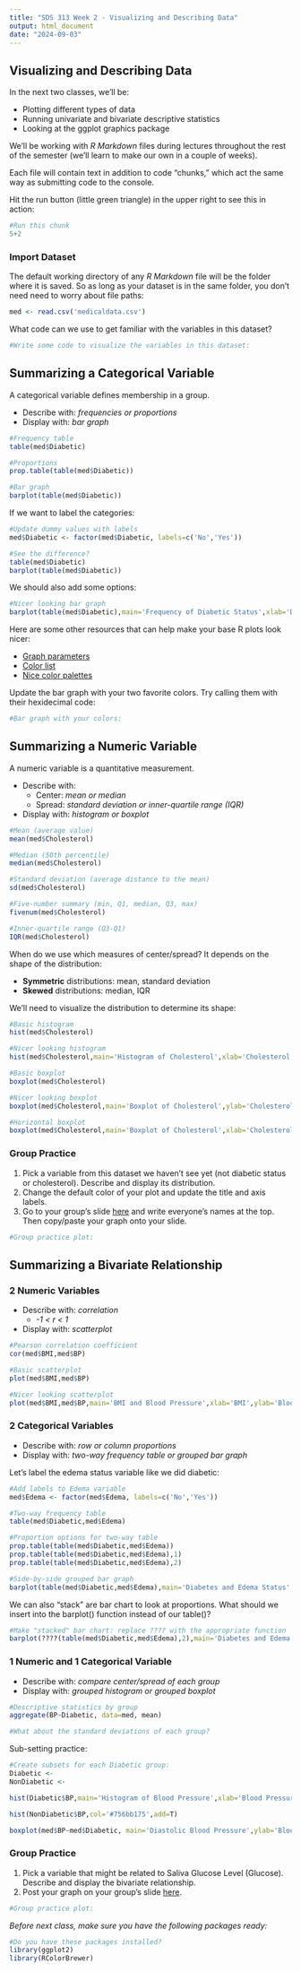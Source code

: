 ```yaml
---
title: "SDS 313 Week 2 - Visualizing and Describing Data"
output: html_document
date: "2024-09-03"
---
```


## Visualizing and Describing Data

In the next two classes, we'll be:

-   Plotting different types of data
-   Running univariate and bivariate descriptive statistics
-   Looking at the ggplot graphics package

We'll be working with *R Markdown* files during lectures throughout the rest of the semester (we'll learn to make our own in a couple of weeks).

Each file will contain text in addition to code "chunks," which act the same way as submitting code to the console.

Hit the run button (little green triangle) in the upper right to see this in action:

```r
#Run this chunk
5+2
```

### Import Dataset

The default working directory of any *R Markdown* file will be the folder where it is saved. So as long as your dataset is in the same folder, you don't need need to worry about file paths:

```r
med <- read.csv('medicaldata.csv')
```

What code can we use to get familiar with the variables in this dataset?

```r
#Write some code to visualize the variables in this dataset:

```

## Summarizing a Categorical Variable

A categorical variable defines membership in a group.

-   Describe with: *frequencies or proportions*
-   Display with: *bar graph*

```r
#Frequency table
table(med$Diabetic)

#Proportions
prop.table(table(med$Diabetic))
```

```r
#Bar graph
barplot(table(med$Diabetic))
```

If we want to label the categories:

```r
#Update dummy values with labels
med$Diabetic <- factor(med$Diabetic, labels=c('No','Yes'))

#See the difference?
table(med$Diabetic)
barplot(table(med$Diabetic))
```

We should also add some options:

```r
#Nicer looking bar graph
barplot(table(med$Diabetic),main='Frequency of Diabetic Status',xlab='Diabetic Status',ylab='Frequency',ylim=c(0,100),col=c('aquamarine','purple'))
```

Here are some other resources that can help make your base R plots look nicer:

-   [Graph parameters](http://www.statmethods.net/advgraphs/parameters.html)
-   [Color list](http://www.stat.columbia.edu/~tzheng/files/Rcolor.pdf)
-   [Nice color palettes](http://colorbrewer2.org/)

Update the bar graph with your two favorite colors. Try calling them with their hexidecimal code:

```r
#Bar graph with your colors:

```

## Summarizing a Numeric Variable

A numeric variable is a quantitative measurement.

-   Describe with:
    -   Center: *mean or median*
    -   Spread: *standard deviation or inner-quartile range (IQR)*
-   Display with: *histogram or boxplot*

```r
#Mean (average value)
mean(med$Cholesterol)

#Median (50th percentile)
median(med$Cholesterol)
```

```r
#Standard deviation (average distance to the mean)
sd(med$Cholesterol)

#Five-number summary (min, Q1, median, Q3, max)
fivenum(med$Cholesterol)

#Inner-quartile range (Q3-Q1)
IQR(med$Cholesterol)
```

When do we use which measures of center/spread? It depends on the shape of the distribution:

-   **Symmetric** distributions: mean, standard deviation
-   **Skewed** distributions: median, IQR

We'll need to visualize the distribution to determine its shape:

```r
#Basic histogram
hist(med$Cholesterol)

#Nicer looking histogram
hist(med$Cholesterol,main='Histogram of Cholesterol',xlab='Cholesterol (mg/dL)',col='dark green',xlim=c(0,2000),ylim=c(0,120))
```

```r
#Basic boxplot
boxplot(med$Cholesterol)

#Nicer looking boxplot
boxplot(med$Cholesterol,main='Boxplot of Cholesterol',ylab='Cholesterol (mg/dL)', pch=20)

#Horizontal boxplot
boxplot(med$Cholesterol,main='Boxplot of Cholesterol',xlab='Cholesterol (mg/dL)', pch=20, horizontal=TRUE)
```

### Group Practice

1.  Pick a variable from this dataset we haven't see yet (not diabetic status or cholesterol). Describe and display its distribution.
2.  Change the default color of your plot and update the title and axis labels.
3.  Go to your group's slide [here](https://docs.google.com/presentation/d/1dD7Mn2YNGz2INQRh5toxPwvBKScJUBfoEtmtloeLzKY/edit?usp=sharing) and write everyone's names at the top. Then copy/paste your graph onto your slide.

```r
#Group practice plot:

```

## Summarizing a Bivariate Relationship

### 2 Numeric Variables

-   Describe with: *correlation*
    -   *-1 \< r \< 1*
-   Display with: *scatterplot*

```r
#Pearson correlation coefficient
cor(med$BMI,med$BP)
```

```r
#Basic scatterplot
plot(med$BMI,med$BP)

#Nicer looking scatterplot
plot(med$BMI,med$BP,main='BMI and Blood Pressure',xlab='BMI',ylab='Blood Pressure (mmHg)',pch=20)
```

### 2 Categorical Variables

-   Describe with: *row or column proportions*
-   Display with: *two-way frequency table or grouped bar graph*

Let's label the edema status variable like we did diabetic:

```r
#Add labels to Edema variable
med$Edema <- factor(med$Edema, labels=c('No','Yes'))

#Two-way frequency table
table(med$Diabetic,med$Edema)
```

```r
#Proportion options for two-way table
prop.table(table(med$Diabetic,med$Edema))
prop.table(table(med$Diabetic,med$Edema),1)
prop.table(table(med$Diabetic,med$Edema),2)
```

```r
#Side-by-side grouped bar graph
barplot(table(med$Diabetic,med$Edema),main='Diabetes and Edema Status',ylab='Frequency',col=c('#018571','#b2abd2'),beside=T, xlab='Edema Status')
```

We can also "stack" are bar chart to look at proportions. What should we insert into the barplot() function instead of our table()?

```r
#Make "stacked" bar chart: replace ???? with the appropriate function
barplot(????(table(med$Diabetic,med$Edema),2),main='Diabetes and Edema Status', ylab='Proportion', col=c('#018571', '#b2abd2'), xlab='Edema Status')
```

### 1 Numeric and 1 Categorical Variable

-   Describe with: *compare center/spread of each group*
-   Display with: *grouped histogram or grouped boxplot*

```r
#Descriptive statistics by group
aggregate(BP~Diabetic, data=med, mean)
```

```r
#What about the standard deviations of each group?

```

Sub-setting practice:

```r
#Create subsets for each Diabetic group:
Diabetic <- 
NonDiabetic <- 
```

```r
hist(Diabetic$BP,main='Histogram of Blood Pressure',xlab='Blood Pressure (mmHg))',col='#31a35475',ylim=c(0,25),xlim=c(40,100))

hist(NonDiabetic$BP,col='#756bb175',add=T)
```

```r
boxplot(med$BP~med$Diabetic, main='Diastolic Blood Pressure',ylab='Blood Pressure (mg/dL)',xlab='Diabetic Status',names=c('No','Yes'),col=c('#0571b0','#ca0020'))
```

### Group Practice

1.  Pick a variable that might be related to Saliva Glucose Level (Glucose). Describe and display the bivariate relationship.
2.  Post your graph on your group's slide [here](https://docs.google.com/presentation/d/1dD7Mn2YNGz2INQRh5toxPwvBKScJUBfoEtmtloeLzKY/edit?usp=sharing).

```r
#Group practice plot:

```

*Before next class, make sure you have the following packages ready:*

```r
#Do you have these packages installed?
library(ggplot2)
library(RColorBrewer)
```
